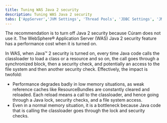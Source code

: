 ```yaml
---
title: Tuning WAS Java 2 security
description: Tuning WAS Java 2 security
tabs: ['AppServer','JVM Settings', 'Thread Pools', 'JDBC Settings', 'JMS Settings', 'WAS Java 2 Security']
---
```


The recommendation is to turn off Java 2 security because Cúram does not use it.
The WebSphere® Application Server (WAS) Java 2 security feature has a performance cost when it is turned on.

In WAS, when Java™ 2 security is turned on, every time Java code calls the classloader to load a class or a resource and so on,
the call goes through a synchronized block, then a security check, and potentially an access to the file system and then another security check.
Effectively, the impact is twofold:

* Performance degrades badly in low memory situations, as weak reference caches like ResourceBundles are constantly cleared and reloaded. Each reload means a call to the classloader, and hence going through a Java lock, security checks, and a file system access.
* Even in a normal memory situation, it is a bottleneck because Java code that is calling the classloader goes through the lock and security checks.
